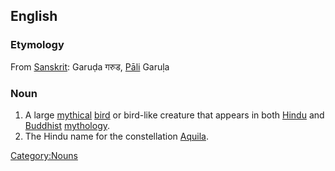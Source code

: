 {{wikipedia}}
==English==

===Etymology===
From [[w:Sanskrit|Sanskrit]]: Garuḍa गरुड, [[w:Pali|Pāli]] Garuḷa

===Noun===
{{en-noun}}

#A large [[mythical]] [[bird]] or bird-like creature that appears in both [[w:Hindu mythology|Hindu]] and [[w:Buddhist mythology|Buddhist]] [[w:mythology|mythology]].
#The Hindu name for the constellation [[Aquila]].

[[Category:Nouns]]